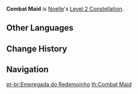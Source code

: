 {{Constellation Infobox
|image       = Constellation Combat Maid.png
|description = Decreases the Stamina Consumption of Noelle's [[Favonius Bladework - Maid|Charged Attacks]] by 20% and increases her Charged Attack DMG by 15%.
|level       = 2
|character   = Noelle
|utility1    = Stamina
|utility2    = Charged Attack
|utility3    = Percentage DMG Increase
|utility4    = Charged Attack DMG Increase
}}
'''Combat Maid''' is [[Noelle]]'s [[Level 2 Constellation]].
<!--
==Gameplay Notes==
-->

==Other Languages==
{{Other Languages
|en      = Combat Maid
|zhs     = 旋风女仆
|zhs_rm  = Xuànfēng Nǚpū
|zht     = 旋風女僕
|zht_rm  = Xuànfēng Nǚpū
|zh_tl   = Whirlwind Maid
|ja      = 旋風のメイド
|ja_rm   = Senpuu no Meido
|ja_tl   = Whirlwind Maid
|ko      = 선풍의 메이드
|ko_rm   = Seonpung-ui Meideu
|ko_tl   = Whirlwind Maid
|es      = Torbellino de la criada
|es_tl   = Maid's Whirlwind
|fr      = Servante de tourbillon
|fr_tl   = Whirlwind Maid
|ru      = Горничная на ветру
|ru_tl   = 
|th      = Combat Maid
|vi      = Hầu Gái Lốc Xoáy
|vi_tl   = Whirlwind Maid
|de      = Wirbelnde Magd
|de_tl   = Swirling Maid
|id      = Combat Maid
|pt      = Empregada do Redemoinho
|pt_tl   = Whirlwind Maid
}}

==Change History==
{{Change History|1.0}}

==Navigation==
{{Talent Navbox|Noelle}}
[[pt-br:Empregada do Redemoinho]]
[[th:Combat Maid]]